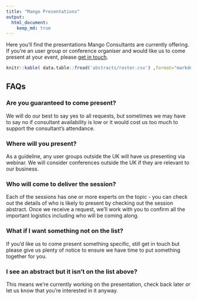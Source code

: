 ```yaml
---
title: "Mango Presentations"
output:
  html_document:
    keep_md: true
---
```

Here you'll find the presentations Mango Consultants are currently offering. If you're an user group or conference organiser and would like us to come present at your event, please [get in touch](training@mango-solutions.com).

```r
knitr::kable( data.table::fread('abstracts/roster.csv') ,format="markdown" )
```

## FAQs

### Are you guaranteed to come present?
We will do our best to say yes to all requests, but sometimes we may have to say no if consultant availability is low or it would cost us too much to support the consultant's attendance. 

### Where will you present?
As a guideline, any user groups outside the UK will have us presenting via webinar. We will consider conferences outside the UK if they are relevant to our business.

### Who will come to deliver the session?
Each of the sessions has one or more experts on the topic - you can check out the details of who is likely to present by checking out the session abstract. Once we receive a request, we'll work with you to confirm all the important logistics including who will be coming along.

### What if I want something not on the list?
If you'd like us to come present something specific, still get in touch but please give us plenty of notice to ensure we have time to put something together for you.

### I see an abstract but it isn't on the list above?
This means we're currently working on the presentation, check back later or let us know that you're interested in it anyway.